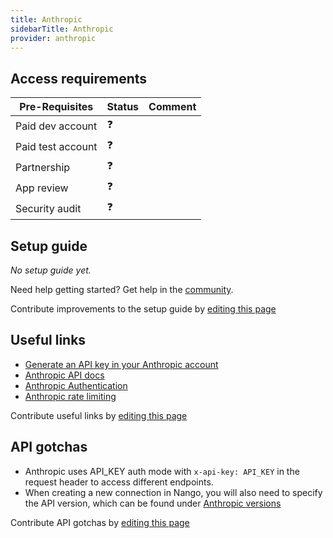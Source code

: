 ```yaml
---
title: Anthropic
sidebarTitle: Anthropic
provider: anthropic
---
```




<Overview />
<PreBuiltTooling />
<PreBuiltUseCases />

## Access requirements
| Pre-Requisites | Status | Comment|
| - | - | - |
| Paid dev account | ❓ |  |
| Paid test account | ❓ |  |
| Partnership | ❓ | |
| App review | ❓ |  |
| Security audit | ❓ | |


## Setup guide

_No setup guide yet._

<Tip>Need help getting started? Get help in the [community](https://nango.dev/slack).</Tip>

<Note>Contribute improvements to the setup guide by [editing this page](https://github.com/nangohq/nango/tree/master/docs-v2/integrations/all/anthropic.mdx)</Note>


## Useful links

-   [Generate an API key in your Anthropic account](https://console.anthropic.com/account/keys)
-   [Anthropic API docs](https://docs.anthropic.com/en/api/getting-started)
-   [Anthropic Authentication](https://docs.anthropic.com/en/api/getting-started#authentication)
-   [Anthropic rate limiting](https://docs.anthropic.com/en/api/rate-limits)

<Note>Contribute useful links by [editing this page](https://github.com/nangohq/nango/tree/master/docs-v2/integrations/all/anthropic.mdx)</Note>

## API gotchas

- Anthropic uses API_KEY auth mode with `x-api-key: API_KEY` in the request header to access different endpoints.
- When creating a new connection in Nango, you will also need to specify the API version, which can be found under [Anthropic versions](https://docs.anthropic.com/en/api/versioning)

<Note>Contribute API gotchas by [editing this page](https://github.com/nangohq/nango/tree/master/docs-v2/integrations/all/anthropic.mdx)</Note>